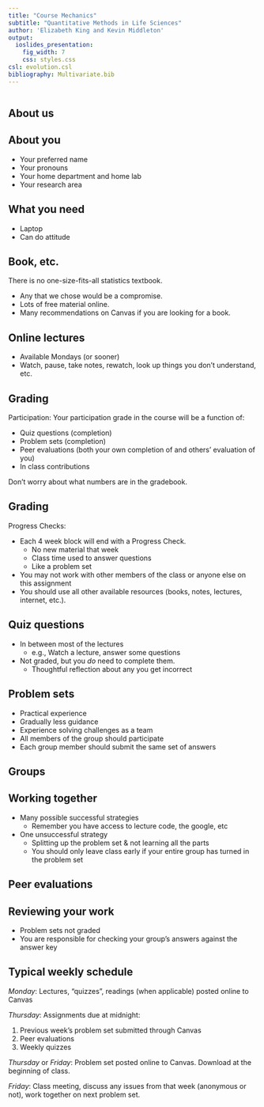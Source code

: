 ```yaml
---
title: "Course Mechanics"
subtitle: "Quantitative Methods in Life Sciences"
author: 'Elizabeth King and Kevin Middleton'
output:
  ioslides_presentation:
    fig_width: 7
    css: styles.css
csl: evolution.csl
bibliography: Multivariate.bib
---
```


```r
```

## About us

## About you

- Your preferred name
- Your pronouns
- Your home department and home lab
- Your research area

## What you need

- Laptop
- Can do attitude

## Book, etc.

There is no one-size-fits-all statistics textbook.

- Any that we chose would be a compromise.
- Lots of free material online.
- Many recommendations on Canvas if you are looking for a book.

## Online lectures

- Available Mondays (or sooner)
- Watch, pause, take notes, rewatch, look up things you don't understand, etc.

## Grading

Participation: Your participation grade in the course will be a function of:

- Quiz questions (completion)
- Problem sets (completion)
- Peer evaluations (both your own completion of and others' evaluation of you)
- In class contributions

Don't worry about what numbers are in the gradebook.

## Grading

Progress Checks:

- Each 4 week block will end with a Progress Check.
    - No new material that week
    - Class time used to answer questions
    - Like a problem set
- You may not work with other members of the class or anyone else on this assignment
- You should use all other available resources (books, notes, lectures, internet, etc.).

## Quiz questions

- In between most of the lectures
    - e.g., Watch a lecture, answer some questions
- Not graded, but you *do* need to complete them.
    - Thoughtful reflection about any you get incorrect

## Problem sets

- Practical experience
- Gradually less guidance
- Experience solving challenges as a team
- All members of the group should participate
- Each group member should submit the same set of answers

## Groups

## Working together

- Many possible successful strategies
    - Remember you have access to lecture code, the google, etc
- One unsuccessful strategy
    - Splitting up the problem set & not learning all the parts
    - You should only leave class early if your entire group has turned in the problem set

## Peer evaluations

## Reviewing your work

- Problem sets not graded
- You are responsible for checking your group's answers against the answer key

## Typical weekly schedule

*Monday*: Lectures, "quizzes", readings (when applicable) posted online to Canvas

*Thursday*: Assignments due at midnight:

1. Previous week's problem set submitted through Canvas
1. Peer evaluations
1. Weekly quizzes

*Thursday* or *Friday*: Problem set posted online to Canvas. Download at the beginning of class.

*Friday*: Class meeting, discuss any issues from that week (anonymous or not), work together on next problem set.
